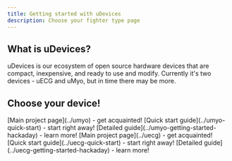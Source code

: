 ```yaml
---
title: Getting started with uDevices
description: Choose your fighter type page
---
```



## What is uDevices?

uDevices is our ecosystem of open source hardware devices that are compact, inexpensive, and ready to use and modify.
Currently it's two devices - uECG and uMyo, but in time there may be more.

## Choose your device!

<CardGrid>
	<Card title="uMyo" icon="setting">
            [Main project page](../umyo) - get acquainted!
		[Quick start guide](../umyo-quick-start) - start right away!
		[Detailed guide](../umyo-getting-started-hackaday) - learn more!
	</Card>
	<Card title="uECG" icon="heart">
		[Main project page](../uecg) - get acquainted!
		[Quick start guide](../uecg-quick-start) - start right away!
		[Detailed guide](../uecg-getting-started-hackaday) - learn more!
	</Card>
</CardGrid>